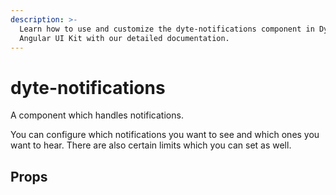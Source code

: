 ```yaml
---
description: >-
  Learn how to use and customize the dyte-notifications component in Dyte's
  Angular UI Kit with our detailed documentation.
---
```


# dyte-notifications

A component which handles notifications.

You can configure which notifications you want to see and which ones you want to hear.
There are also certain limits which you can set as well.

## Props

<PropsTable of="dyte-notifications" />

<head>
  <title>Angular UI Kit dyte-notifications</title>
</head>
